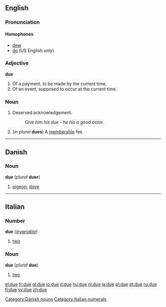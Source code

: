 ==English==

{{rank|opportunity|lines|personal|794|due|Henry|society|boat}}

===Pronunciation===
====Homophones====
*[[dew]] 
*[[do]] (US English only)


===Adjective===
'''due''' {{notcomp}}

#Of a payment, to be made by the current time.
#Of an event, supposed to occur at the current time.

===Noun===
{{en-noun-reg}}

#Deserved acknowledgement.
#:''Give him his due - he his a good actor.''
#(''in plural'' '''dues''') A [[membership]] fee.

----

==Danish==
===Noun===
'''due''' (''plural'' '''duer''')

#[[pigeon]]; [[dove]]

[[Category:Danish nouns]]

----

==Italian==
===Number===
'''due''' (''[[invariable]]'')

#[[two]]

[[Category:Italian numerals]]

<!--do not put non-English translations in foreign-language entries-->

===Noun===
'''due''' {{m}} (''plural'' '''due''') <!--sic-->

#[[two]]

[[el:due]]
[[fr:due]]
[[gl:due]]
[[io:due]]
[[it:due]]
[[hu:due]]
[[nl:due]]
[[ja:due]]
[[pl:due]]
[[pt:due]]
[[ru:due]]
[[fi:due]]
[[sv:due]]
[[zh:due]]
